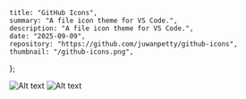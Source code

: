 
    title: "GitHub Icons",
    summary: "A file icon theme for VS Code.",
    description: "A file icon theme for VS Code.",
    date: "2025-09-09",
    repository: "https://github.com/juwanpetty/github-icons",
    thumbnail: "/github-icons.png",
};

<Image src="/github-icons-1.png" alt="Alt text" width={2496 } height={ 1896} className="my-8 rounded-lg border border-neutral-200" />

<Image src="/github-icons-2.png" alt="Alt text" width={2496 } height={ 1896} className=" my-8 rounded-lg border border-neutral-200" />